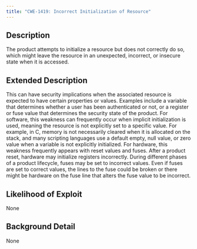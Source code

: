 ```yaml
---
title: "CWE-1419: Incorrect Initialization of Resource"
---
```


## Description
The product attempts to initialize a resource but does not correctly do so, which might leave the resource in an unexpected, incorrect, or insecure state when it is accessed.

## Extended Description

This can have security implications when the associated resource is expected to have certain properties or values. Examples include a variable that determines whether a user has been authenticated or not, or a register or fuse value that determines the security state of the product.
For software, this weakness can frequently occur when implicit initialization is used, meaning the resource is not explicitly set to a specific value. For example, in C, memory is not necessarily cleared when it is allocated on the stack, and many scripting languages use a default empty, null value, or zero value when a variable is not explicitly initialized.
For hardware, this weakness frequently appears with reset values and fuses. After a product reset, hardware may initialize registers incorrectly. During different phases of a product lifecycle, fuses may be set to incorrect values. Even if fuses are set to correct values, the lines to the fuse could be broken or there might be hardware on the fuse line that alters the fuse value to be incorrect.


## Likelihood of Exploit
None

## Background Detail
None
        